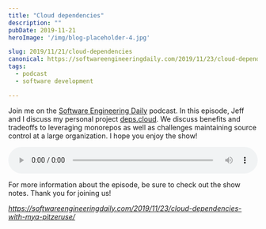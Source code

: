 ```yaml
---
title: "Cloud dependencies"
description: ""
pubDate: 2019-11-21
heroImage: '/img/blog-placeholder-4.jpg'

slug: 2019/11/21/cloud-dependencies
canonical: https://softwareengineeringdaily.com/2019/11/23/cloud-dependencies-with-mya-pitzeruse/
tags:
  - podcast
  - software development

---
```


<p>
    Join me on the <a href="https://softwareengineeringdaily.com/">Software Engineering Daily</a> podcast. In this
    episode, Jeff and I discuss my personal project <a href="https://deps.cloud">deps.cloud</a>. We discuss benefits and
    tradeoffs to leveraging monorepos as well as challenges maintaining source control at a large organization. I hope
    you enjoy the show!
</p>

<audio controls style="width: 100%;">
    <source src="http://traffic.libsyn.com/sedaily/2019_11_23_FindCollabsDepsCloud.mp3" type="audio/mpeg"></source>
    Your browser does not support the audio element. Try listening on Software Engineering Daily.
</audio>

<p>For more information about the episode, be sure to check out the show notes. Thank you for joining us!</p>

<p>
    <i><a href="https://softwareengineeringdaily.com/2019/11/23/cloud-dependencies-with-mya-pitzeruse/">https://softwareengineeringdaily.com/2019/11/23/cloud-dependencies-with-mya-pitzeruse/</a></i>
</p>
